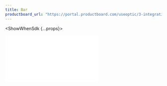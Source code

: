 ```yaml
---
title: Bar
productboard_url: "https://portal.productboard.com/useoptic/3-integrations-board/c/13-gitlab-ci-workflow-support"
---
```



<ShowWhenSdk {...props}>

<iframe
  style={{width: '100%', height: 800}}
  src={frontMatter.productboard_url}
  frameBorder="0"
/>

</ShowWhenSdk>

<ShowWhenProxy {...props}>
  When proxy mode
</ShowWhenProxy>
